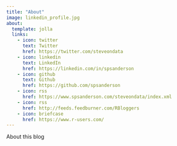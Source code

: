 ```yaml
---
title: "About"
image: linkedin_profile.jpg
about:
  template: jolla
  links:
    - icon: twitter
      text: Twitter
      href: https://twitter.com/steveondata
    - icon: linkedin
      text: LinkedIn
      href: https://linkedin.com/in/spsanderson
    - icon: github
      text: Github
      href: https://github.com/spsanderson
    - icon: rss
      href: https://www.spsanderson.com/steveondata/index.xml
    - icon: rss
      href: http://feeds.feedburner.com/RBloggers
    - icon: briefcase
      href: https://www.r-users.com/
---
```


About this blog
